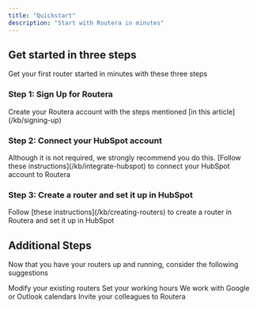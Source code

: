 ```yaml
---
title: "Quickstart"
description: "Start with Routera in minutes"
---
```


## Get started in three steps

Get your first router started in minutes with these three steps

### Step 1: Sign Up for Routera

<AccordionGroup>
  <Accordion title="Sign Up for Routera" icon="star">
    Create your Routera account with the steps mentioned [in this article](/kb/signing-up)
  </Accordion>
</AccordionGroup>

### Step 2: Connect your HubSpot account

<AccordionGroup>
  <Accordion title="Connect your HubSpot account" icon="hubspot">
    Although it is not required, we strongly recommend you do this. [Follow these instructions](/kb/integrate-hubspot) to connect your HubSpot account to Routera
  </Accordion>
</AccordionGroup>

### Step 3: Create a router and set it up in HubSpot

<Accordion title="Set up your router" icon="rocket">
  Follow [these instructions](/kb/creating-routers) to create a router in Routera and set it up in HubSpot
</Accordion>

## Additional Steps

Now that you have your routers up and running, consider the following suggestions

<CardGroup cols={2}>
  <Card title="Edit your routers" icon="route" href="/kb/updating-router">
    Modify your existing routers
  </Card>
  <Card title="Set availability" icon="calendar-clock" href="/kb/user-availability">
    Set your working hours
  </Card>
  <Card title="Integrate calendars" icon="calendar" href="/kb/integrating-cals">
    We work with Google or Outlook calendars
  </Card>
  <Card title="Invite users" icon="users" href="/kb/inviting-users">
    Invite your colleagues to Routera
  </Card>
</CardGroup>